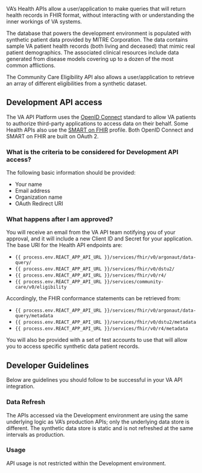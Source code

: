 VA’s Health APIs allow a user/application to make queries that will return health records in FHIR format, without interacting with or understanding the inner workings of VA systems.

The database that powers the development environment is populated with synthetic patient data provided by MITRE Corporation. The data contains sample VA patient health records (both living and deceased) that mimic real patient demographics. The associated clinical resources include data generated from disease models covering up to a dozen of the most common afflictions.

The Community Care Eligibility API also allows a user/application to retrieve an array of different eligibilities from a synthetic dataset.

## Development API access

The VA API Platform uses the [OpenID Connect](https://openid.net/specs/openid-connect-core-1_0.html) standard to allow VA patients to authorize third-party applications to access data on their behalf. Some Health APIs also use the [SMART on FHIR](http://docs.smarthealthit.org/) profile. Both OpenID Connect and SMART on FHIR are built on OAuth 2.

### What is the criteria to be considered for Development API access?

The following basic information should be provided:

 * Your name
 * Email address
 * Organization name
 * OAuth Redirect URI

### What happens after I am approved?

You will receive an email from the VA API team notifying you of your approval, and it will include a new Client ID and Secret for your application. The base URI for the Health API endpoints are:

 * `{{ process.env.REACT_APP_API_URL }}/services/fhir/v0/argonaut/data-query/`
 * `{{ process.env.REACT_APP_API_URL }}/services/fhir/v0/dstu2/`
 * `{{ process.env.REACT_APP_API_URL }}/services/fhir/v0/r4/`
 * `{{ process.env.REACT_APP_API_URL }}/services/community-care/v0/eligibility`

Accordingly, the FHIR conformance statements can be retrieved from:

 * `{{ process.env.REACT_APP_API_URL }}/services/fhir/v0/argonaut/data-query/metadata`
 * `{{ process.env.REACT_APP_API_URL }}/services/fhir/v0/dstu2/metadata`
 * `{{ process.env.REACT_APP_API_URL }}/services/fhir/v0/r4/metadata`

You will also be provided with a set of test accounts to use that will allow you to access specific synthetic data patient records.

## Developer Guidelines

Below are guidelines you should follow to be successful in your VA API integration.

### Data Refresh

The APIs accessed via the Development environment are using the same underlying logic as VA’s production APIs; only the underlying data store is different. The synthetic data store is static and is not refreshed at the same intervals as production.

### Usage

API usage is not restricted within the Development environment.
